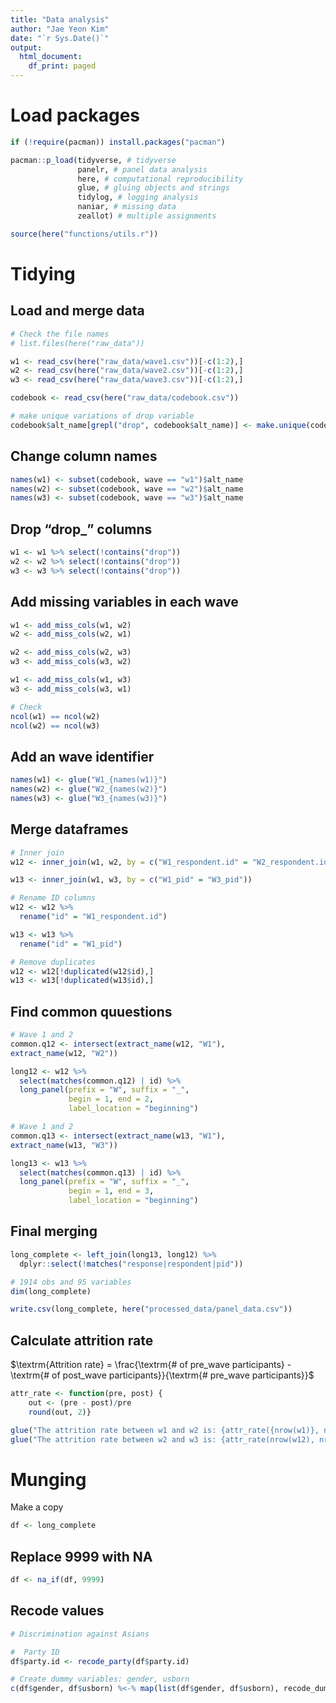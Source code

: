 ```yaml
---
title: "Data analysis"
author: "Jae Yeon Kim"
date: "`r Sys.Date()`"
output:
  html_document:
    df_print: paged
---
```


# Load packages 

```r
if (!require(pacman)) install.packages("pacman")

pacman::p_load(tidyverse, # tidyverse 
               panelr, # panel data analysis
               here, # computational reproducibility 
               glue, # gluing objects and strings 
               tidylog, # logging analysis
               naniar, # missing data 
               zeallot) # multiple assignments 

source(here("functions/utils.r"))
```

# Tidying 

## Load and merge data 

```r
# Check the file names
# list.files(here("raw_data"))

w1 <- read_csv(here("raw_data/wave1.csv"))[-c(1:2),]
w2 <- read_csv(here("raw_data/wave2.csv"))[-c(1:2),]
w3 <- read_csv(here("raw_data/wave3.csv"))[-c(1:2),]
```

```r
codebook <- read_csv(here("raw_data/codebook.csv"))

# make unique variations of drop variable 
codebook$alt_name[grepl("drop", codebook$alt_name)] <- make.unique(codebook$alt_name[grepl("drop", codebook$alt_name)], sep = "_")
```

## Change column names 

```r
names(w1) <- subset(codebook, wave == "w1")$alt_name
names(w2) <- subset(codebook, wave == "w2")$alt_name
names(w3) <- subset(codebook, wave == "w3")$alt_name
```

## Drop "drop_" columns 

```r
w1 <- w1 %>% select(!contains("drop"))
w2 <- w2 %>% select(!contains("drop"))
w3 <- w3 %>% select(!contains("drop"))
```

## Add missing variables in each wave

```r
w1 <- add_miss_cols(w1, w2)
w2 <- add_miss_cols(w2, w1)

w2 <- add_miss_cols(w2, w3)
w3 <- add_miss_cols(w3, w2)

w1 <- add_miss_cols(w1, w3)
w3 <- add_miss_cols(w3, w1)

# Check
ncol(w1) == ncol(w2)
ncol(w2) == ncol(w3)
```

## Add an wave identifier 

```r
names(w1) <- glue("W1_{names(w1)}")
names(w2) <- glue("W2_{names(w2)}")
names(w3) <- glue("W3_{names(w3)}")
```

## Merge dataframes 

```r
# Inner join
w12 <- inner_join(w1, w2, by = c("W1_respondent.id" = "W2_respondent.id"))

w13 <- inner_join(w1, w3, by = c("W1_pid" = "W3_pid"))

# Rename ID columns 
w12 <- w12 %>%
  rename("id" = "W1_respondent.id") 

w13 <- w13 %>%
  rename("id" = "W1_pid") 

# Remove duplicates 
w12 <- w12[!duplicated(w12$id),]
w13 <- w13[!duplicated(w13$id),]
```

## Find common quuestions 

```r
# Wave 1 and 2
common.q12 <- intersect(extract_name(w12, "W1"), 
extract_name(w12, "W2"))

long12 <- w12 %>%
  select(matches(common.q12) | id) %>%
  long_panel(prefix = "W", suffix = "_", 
             begin = 1, end = 2, 
             label_location = "beginning")

# Wave 1 and 2
common.q13 <- intersect(extract_name(w13, "W1"), 
extract_name(w13, "W3"))

long13 <- w13 %>%
  select(matches(common.q13) | id) %>%
  long_panel(prefix = "W", suffix = "_", 
             begin = 1, end = 3, 
             label_location = "beginning")
```

## Final merging 

```r
long_complete <- left_join(long13, long12) %>%
  dplyr::select(!matches("response|respondent|pid"))

# 1914 obs and 95 variables 
dim(long_complete)

write.csv(long_complete, here("processed_data/panel_data.csv"))
```

## Calculate attrition rate 

$\textrm{Attrition rate} = \frac{\textrm{# of pre_wave participants} - \textrm{# of post_wave participants}}{\textrm{# pre_wave participants}}$

```r
attr_rate <- function(pre, post) {
    out <- (pre - post)/pre 
    round(out, 2)}

glue("The attrition rate between w1 and w2 is: {attr_rate({nrow(w1)}, nrow(w12)) * 100}%")
glue("The attrition rate between w2 and w3 is: {attr_rate(nrow(w12), nrow(w13)) * 100}%")
```

# Munging

Make a copy 

```r
df <- long_complete
```

## Replace 9999 with NA

```r
df <- na_if(df, 9999)
```

## Recode values 

```r
# Discrimination against Asians

#  Party ID
df$party.id <- recode_party(df$party.id)

# Create dummy variables: gender, usborn
c(df$gender, df$usborn) %<-% map(list(df$gender, df$usborn), recode_dummy)
```